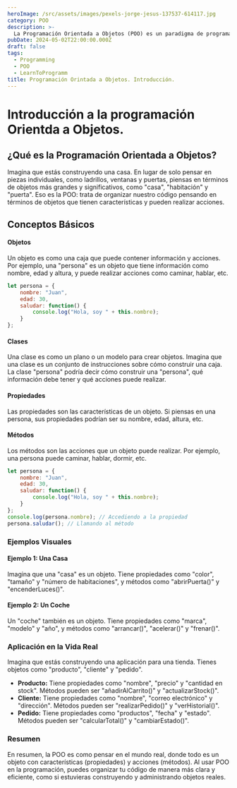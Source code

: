 ```yaml
---
heroImage: /src/assets/images/pexels-jorge-jesus-137537-614117.jpg
category: POO
description: >-
  La Programación Orientada a Objetos (POO) es un paradigma de programación que se basa en el concepto de "objetos", los cuales pueden contener datos en forma de campos, también conocidos como "propiedades", y código en forma de funciones, conocidas como "métodos".
pubDate: 2024-05-02T22:00:00.000Z
draft: false
tags:
  - Programming
  - POO
  - LearnToProgramm
title: Programación Orintada a Objetos. Introducción.
---
```


# Introducción a la programación Orientda a Objetos.

## ¿Qué es la Programación Orientada a Objetos?

Imagina que estás construyendo una casa. En lugar de solo pensar en piezas individuales, como ladrillos, ventanas y puertas, piensas en términos de objetos más grandes y significativos, como "casa", "habitación" y "puerta". Eso es la POO: trata de organizar nuestro código pensando en términos de objetos que tienen características y pueden realizar acciones.

## Conceptos Básicos

#### Objetos

Un objeto es como una caja que puede contener información y acciones. Por ejemplo, una "persona" es un objeto que tiene información como nombre, edad y altura, y puede realizar acciones como caminar, hablar, etc.

```JavaScript
let persona = {
    nombre: "Juan",
    edad: 30,
    saludar: function() {
        console.log("Hola, soy " + this.nombre);
    }
};
```

#### Clases

Una clase es como un plano o un modelo para crear objetos. Imagina que una clase es un conjunto de instrucciones sobre cómo construir una caja. La clase "persona" podría decir cómo construir una "persona", qué información debe tener y qué acciones puede realizar.

#### Propiedades

Las propiedades son las características de un objeto. Si piensas en una persona, sus propiedades podrían ser su nombre, edad, altura, etc.

#### Métodos

Los métodos son las acciones que un objeto puede realizar. Por ejemplo, una persona puede caminar, hablar, dormir, etc.

```JavaScript
let persona = {
    nombre: "Juan",
    edad: 30,
    saludar: function() {
        console.log("Hola, soy " + this.nombre);
    }
};
console.log(persona.nombre); // Accediendo a la propiedad
persona.saludar(); // Llamando al método
```

### Ejemplos Visuales

#### Ejemplo 1: Una Casa

Imagina que una "casa" es un objeto. Tiene propiedades como "color", "tamaño" y "número de habitaciones", y métodos como "abrirPuerta()" y "encenderLuces()".

#### Ejemplo 2: Un Coche

Un "coche" también es un objeto. Tiene propiedades como "marca", "modelo" y "año", y métodos como "arrancar()", "acelerar()" y "frenar()".

### Aplicación en la Vida Real

Imagina que estás construyendo una aplicación para una tienda. Tienes objetos como "producto", "cliente" y "pedido".

- **Producto:** Tiene propiedades como "nombre", "precio" y "cantidad en stock". Métodos pueden ser "añadirAlCarrito()" y "actualizarStock()".
- **Cliente:** Tiene propiedades como "nombre", "correo electrónico" y "dirección". Métodos pueden ser "realizarPedido()" y "verHistorial()".
- **Pedido:** Tiene propiedades como "productos", "fecha" y "estado". Métodos pueden ser "calcularTotal()" y "cambiarEstado()".

### Resumen

En resumen, la POO es como pensar en el mundo real, donde todo es un objeto con características (propiedades) y acciones (métodos). Al usar POO en la programación, puedes organizar tu código de manera más clara y eficiente, como si estuvieras construyendo y administrando objetos reales.

